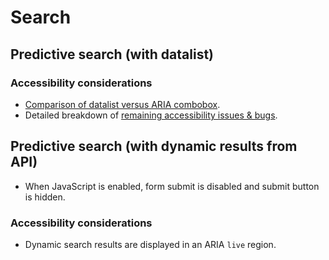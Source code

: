 
# Search

<Preview>
    <Story id="components-search--search" />
</Preview>

## Predictive search (with datalist)

### Accessibility considerations
- [Comparison of datalist versus ARIA combobox](https://www.webaxe.org/datalist-over-aria-combobox/).
- Detailed breakdown of [remaining accessibility issues & bugs](https://adrianroselli.com/2023/06/under-engineered-comboboxen.html).

<Preview>
    <Story id="components-search--search-with-datalist" />
</Preview>

## Predictive search (with dynamic results from API)
- When JavaScript is enabled, form submit is disabled and submit button is hidden.

### Accessibility considerations
- Dynamic search results are displayed in an ARIA `live` region.

<Preview>
    <Story id="components-search--search-with-ajax" />
</Preview>
